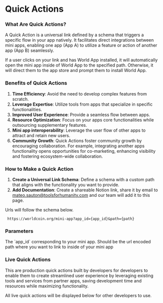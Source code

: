 # Quick Actions

### **What Are Quick Actions?**

A Quick Action is a universal link defined by a schema that triggers a specific flow in your app natively.
It facilitates direct integrations between mini apps, enabling one app (App A) to utilize a feature or action of another app (App B) seamlessly.

<Note type="info">
	If a user clicks on your link and has World App installed, it will automatically open the mini app inside of World
	App to the specified path. Otherwise, it will direct them to the app store and prompt them to install World App.
</Note>

### **Benefits of Quick Actions**

1. **Time Efficiency**: Avoid the need to develop complex features from scratch.
2. **Leverage Expertise**: Utilize tools from apps that specialize in specific functionalities.
3. **Improved User Experience**: Provide a seamless flow between apps.
4. **Resource Optimization**: Focus on your apps core functionalities while outsourcing supplementary features.
5. **Mini app interoperability**: Leverage the user flow of other apps to attract and retain new users.
6. **Community Growth**: Quick Actions foster community growth by encouraging collaboration. For example, integrating another apps functionality opens opportunities for co-marketing, enhancing visibility and fostering ecosystem-wide collaboration.

### **How to Make a Quick Action**

1. **Create a Universal Link Schema**: Define a schema with a custom path that aligns with the functionality you want to provide.
2. **Add Documentation**: Create a shareable Notion link, share it by email to [mateo.sauton@toolsforhumanity.com](mailto:mateo.sauton@toolsforhumanity.com) and our team will add it to this page.

Urls will follow the schema below.

```
 https://worldcoin.org/mini-app?app_id={app_id}&path={path}
```

### Parameters

<Properties>
	<Property name="app_id" type="string" required={true}>
		The `app_id` corresponding to your mini app.
	</Property>
	<Property name="path" type="string">
		Should be the url encoded path where you want to link to inside of your mini app
	</Property>
</Properties>

### Live Quick Actions

This are production quick actions built by developers for developers to enable them to create streamlined
user experience by leveraging existing tools and services from partner apps, saving development time and resources while maximizing functionality.

<Note type="info">All live quick actions will be displayed below for other developers to use.</Note>
